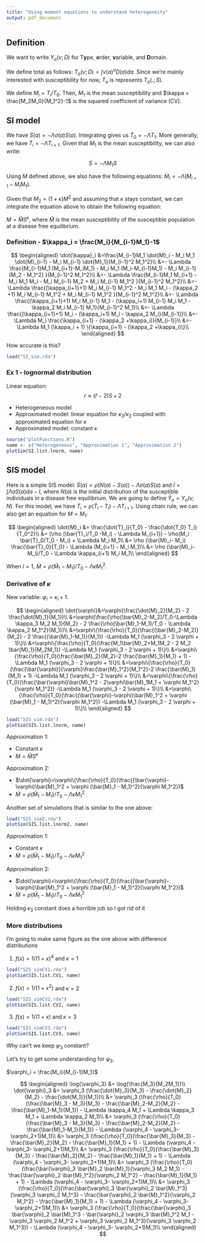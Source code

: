 ```yaml
---
title: "Using moment equations to understand heterogeneity"
output: pdf_document
---
```


## Definition

We want to write $Y_o(v;D)$ for T**y**pe, **o**rder, **v**ariable, and **D**omain.

We define total as follows: $T_o(v;D) = \int v(a)^o D(a) da$. Since we're mainly interested with susceptibility for now, $T_o$ is represents $T_o(.;S)$.

We define $M_i = T_i/T_0$. Then, $M_1$ is the mean susceptibility and $\kappa = \frac{M_2M_0}{M_1^2}-1$ is the squared coefficient of variance (CV).

## SI model

We have $\dot{S}(a) = - \Lambda \sigma(a) S(a)$. Integrating gives us $\dot{T}_0 = - \Lambda T_1$. More generally, we have $\dot{T}_i = - \Lambda T_{i+1}$. Given that $M_1$ is the mean susceptibility, we can also write:

$$
\dot{S} = - \Lambda M_1 S
$$

Using $M$ defined above, we also have the following equations: $\dot{M}_i = - \Lambda (M_{i+1} - M_i M_1)$.

Given that $M_2 = (1 + \kappa) M^2$ and assuming that $\kappa$ stays constant, we can integrate the equation above to obtain the following equation:

$M = \hat{M}S^\kappa$, where $\hat{M}$ is the mean susceptibility of the susceptible population at a disease free equilibrium.

### Definition - $\kappa_i = \frac{M_i}{M_{i-1}M_1}-1$

$$
\begin{aligned}
\dot{\kappa}_i &=\frac{M_{i-1}M_1 \dot{M}_i - M_i M_1 \dot{M}_{i-1} - M_i M_{i-1} \dot{M}_1}{M_{i-1}^2 M_1^2}\\
&=- \Lambda \frac{M_{i-1}M_1 (M_{i+1}-M_iM_1) - M_i M_1 (M_i-M_{i-1}M_1) - M_i M_{i-1} (M_2 - M_1^2) }{M_{i-1}^2 M_1^2}\\
&=- \Lambda \frac{M_{i-1}M_1 M_{i+1} - M_i M_1 M_i - M_i M_{i-1} M_2 + M_i M_{i-1} M_1^2 }{M_{i-1}^2 M_1^2}\\
&=- \Lambda \frac{(\kappa_{i+1}+1) M_i M_{i-1} M_1^2  - M_i M_1 M_i - (\kappa_2 +1) M_i M_{i-1} M_1^2 + M_i M_{i-1} M_1^2 }{M_{i-1}^2 M_1^2}\\
&=- \Lambda \frac{(\kappa_{i+1}+1) M_i M_{i-1} M_1 - (\kappa_i+1) M_{i-1} M_i M_1 - \kappa_2 M_i M_{i-1} M_1}{M_{i-1}^2 M_1}\\
&=- \Lambda \frac{(\kappa_{i+1}+1) M_i - (\kappa_i+1) M_i - \kappa_2 M_i}{M_{i-1}}\\
&=- \Lambda M_i \frac{\kappa_{i+1} - (\kappa_2 +\kappa_i)}{M_{i-1}}\\
&=- \Lambda M_1 (\kappa_i + 1) \{\kappa_{i+1} - (\kappa_2 +\kappa_i)\}\\
\end{aligned}
$$

How accurate is this?

```r
load("SI_sim.rda")
```

### Ex 1 - lognormal distribution

Linear equation:
$$r \approx (\hat{r}-2)S + 2$$

- Heterogeneous model 
- Approximated model: linear equation for $\kappa_3/\kappa_2$ coupled with approximated equation for $\kappa$
- Approximated model: constant $\kappa$

```r
source("plotFunctions.R")
name <- c("Heterogeneous", "Approximation 1", "Approximation 2")
plotSim(SI.list.lnorm, name)
```

## SIS model

Here is a simple SIS model: $\dot{S}(a) = \rho(N(a)-S(a)) - \Lambda \sigma(a) S(a)$ and $\dot{I} = \int \Lambda 
\sigma S(a) da - I$, where $N(a)$ is the initial distribution of the susceptible individuals in a disease free equilibrium. We are going to define $\bar{Y}_o = Y_o(v;N)$. For this model, we have $\dot{T}_i = \rho (\bar{T}_i - T_i) - \Lambda T_{i+1}$. Using chain rule, we can also get an equation for $M = M_1$:

$$
\begin{aligned}
\dot{M}_i &= \frac{\dot{T}_i}{T_0} - \frac{\dot{T_0} T_i}{T_0^2}\\
&= (\rho (\bar{T}_i/T_0 -M_i) - \Lambda M_{i+1}) - \rho(M_i \bar{T}_0/T_0 - M_i) + \Lambda M_i M_1\\
&= \rho (\bar{M}_i- M_i) \frac{\bar{T}_0}{T_0} - \Lambda (M_{i+1} - M_i M_1)\\
&= \rho (\bar{M}_i- M_i)/T_0 - \Lambda \kappa_{i+1} M_i M_1\\
\end{aligned}
$$

When $i = 1$, $\dot{M} = \rho (\bar{M}_1 - M_1)/T_0 - \Lambda \kappa M_1^2$.

### Derivative of $\kappa$

New variable: $\varphi_i = \kappa_i + 1$.

$$
\begin{aligned}
\dot{\varphi}&=\varphi(\frac{\dot{M}_2}{M_2} - 2 \frac{\dot{M}_1}{M_1})\\
&=\varphi(\frac{\rho(\bar{M}_2-M_2)/T_0-\Lambda \kappa_3 M_2 M_1}{M_2} - 2 \frac{\rho(\bar{M}_1-M_1)/T_0 - \Lambda \kappa_2 M_1^2}{M_1})\\
&=\varphi\{\frac{\rho}{T_0}(\frac{(\bar{M}_2-M_2)}{M_2} - 2 \frac{(\bar{M}_1-M_1)}{M_1}) -\Lambda M_1 (\varphi_3 - 2 \varphi + 1)\}\\
&=\varphi\{\frac{\rho}{T_0}(\frac{M_1\bar{M}_2+M_1M_2 - 2 M_2 \bar{M}_1}{M_2M_1}) -\Lambda M_1 (\varphi_3 - 2 \varphi + 1)\}\\
&=\varphi\{\frac{\rho}{T_0}(\frac{\bar{M}_2}{M_2}-2 \frac{\bar{M}_1}{M_1} + 1) -\Lambda M_1 (\varphi_3 - 2 \varphi + 1)\}\\
&=\varphi\{\frac{\rho}{T_0}(\frac{\bar{\varphi}}{\varphi}\frac{\bar{M}_1^2}{M_1^2}-2 \frac{\bar{M}_1}{M_1} + 1) -\Lambda M_1 (\varphi_3 - 2 \varphi + 1)\}\\
&=\varphi\{\frac{\rho}{T_0}(\frac{\bar{\varphi}\bar{M}_1^2 - 2\varphi\bar{M}_1M_1 + \varphi M_1^2}{\varphi M_1^2}) -\Lambda M_1 (\varphi_3 - 2 \varphi + 1)\}\\
&=\varphi\{\frac{\rho}{T_0}(\frac{(\bar{\varphi}-\varphi)\bar{M}_1^2 + \varphi (\bar{M}_1 - M_1)^2}{\varphi M_1^2}) -\Lambda M_1 (\varphi_3 - 2 \varphi + 1)\}\\
\end{aligned}
$$

```r
load("SIS_sim.rda")
plotSim(SIS.list.lnorm, name)

```

Approximation 1: 

- Constant $\kappa$
- $M = \hat{M}S^\kappa$

Approximation 2:

- $\dot{\varphi}=\varphi\{\frac{\rho}{T_0}(\frac{(\bar{\varphi}-\varphi)\bar{M}_1^2 + \varphi (\bar{M}_1 - M_1)^2}{\varphi M_1^2})$
- $\dot{M} = \rho (\bar{M}_1 - M_1)/T_0 - \Lambda \kappa M_1^2$

Another set of simulations that is similar to the one above:

```r
load("SIS_sim2.rda")
plotSim(SIS.list.lnorm2, name)
```

Approximation 1: 

- Constant $\kappa$
- $\dot{M} = \rho (\bar{M}_1 - M_1)/T_0 - \Lambda \kappa M_1^2$

Approximation 2:

- $\dot{\varphi}=\varphi\{\frac{\rho}{T_0}(\frac{(\bar{\varphi}-\varphi)\bar{M}_1^2 + \varphi (\bar{M}_1 - M_1)^2}{\varphi M_1^2})$
- $\dot{M} = \rho (\bar{M}_1 - M_1)/T_0 - \Lambda \kappa M_1^2$

Holding $\kappa_3$ constant does a horrible job so I got rid of it

### More distributions

I'm going to make same figure as the one above with difference distributions

1) $f(x) = 1/(1+x)^4$ and $\kappa = 1$

```r
load("SIS_simCV1.rda")
plotSim(SIS.list.CV1, name)
```

2) $f(x) = 1/(1+x^2)$ and $\kappa = 2$

```r
load("SIS_simCV2.rda")
plotSim(SIS.list.CV2, name)
```

3) $f(x) = 1/(1+x)$ and $\kappa = 3$

```r
load("SIS_simCV3.rda")
plotSim(SIS.list.CV3, name)
```

Why can't we keep $\varphi_3$ constant?

Let's try to get some understanding for $\varphi_3$.

$\varphi_i = \frac{M_i}{M_{i-1}M_1}$

$$
\begin{aligned}
\log{\varphi_3} &= \log{\frac{M_3}{M_2M_1}}\\
\dot{\varphi}_3 &= \varphi_3 (\frac{\dot{M}_3}{M_3} - \frac{\dot{M}_2}{M_2} - \frac{\dot{M_1}}{M_1})\\
&= \varphi_3 (\frac{\rho}{T_0}(\frac{\bar{M}_3 - M_3}{M_3} - \frac{\bar{M}_2-M_2}{M_2} - \frac{\bar{M}_1-M_1}{M_1}) - \Lambda \kappa_4 M_1 + \Lambda \kappa_3 M_1 + \Lambda \kappa_2 M_1)\\
&= \varphi_3 (\frac{\rho}{T_0}(\frac{\bar{M}_3 - M_3}{M_3} - \frac{\bar{M}_2-M_2}{M_2} - \frac{\bar{M}_1-M_1}{M_1}) - \Lambda (\varphi_4 - \varphi_3- \varphi_2+1)M_1)\\
&= \varphi_3 (\frac{\rho}{T_0}(\frac{\bar{M}_3}{M_3} - \frac{\bar{M}_2}{M_2} - \frac{\bar{M}_1}{M_1} + 1) - \Lambda (\varphi_4 - \varphi_3- \varphi_2+1)M_1)\\
&= \varphi_3 (\frac{\rho}{T_0}(\frac{\bar{M}_3}{M_3} - \frac{\bar{M}_2}{M_2} - \frac{\bar{M}_1}{M_1} + 1) - \Lambda (\varphi_4 - \varphi_3- \varphi_2+1)M_1)\\
&= \varphi_3 (\frac{\rho}{T_0}(\frac{\bar{\varphi}_3 \bar{M}_2 \bar{M}_1}{\varphi_3 M_2 M_1} - \frac{\bar{\varphi}_2 \bar{M}_1^2}{\varphi_2 M_1^2} - \frac{\bar{M}_1}{M_1} + 1) - \Lambda (\varphi_4 - \varphi_3- \varphi_2+1)M_1)\\
&= \varphi_3 (\frac{\rho}{T_0}(\frac{\bar{\varphi}_3 \bar{\varphi}_2 \bar{M}_1^3}{\varphi_3 \varphi_2 M_1^3} - \frac{\bar{\varphi}_2 \bar{M}_1^2}{\varphi_2 M_1^2} - \frac{\bar{M}_1}{M_1} + 1) - \Lambda (\varphi_4 - \varphi_3- \varphi_2+1)M_1)\\
&= \varphi_3 (\frac{\rho}{T_0}(\frac{\bar{\varphi}_3 \bar{\varphi}_2 \bar{M}_1^3 - \bar{\varphi}_2 \varphi_3 \bar{M}_1^2 M_1 - \varphi_3 \varphi_2 M_1^2 + \varphi_3 \varphi_2 M_1^3}{\varphi_3 \varphi_2 M_1^3}) - \Lambda (\varphi_4 - \varphi_3- \varphi_2+1)M_1)\\
\end{aligned}
$$


